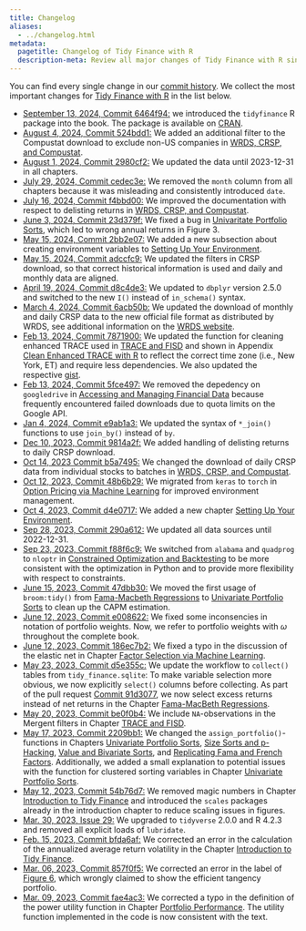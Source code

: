 ```yaml
---
title: Changelog
aliases:
  - ../changelog.html
metadata:
  pagetitle: Changelog of Tidy Finance with R
  description-meta: Review all major changes of Tidy Finance with R since the book publication in 2022. 
---
```


You can find every single change in our [commit history](https://github.com/tidy-finance/website/commits/main). We collect the most important changes for [Tidy Finance with R](index.qmd) in the list below. 

- [September 13, 2024, Commit 6464f94:](https://github.com/tidy-finance/website/commit/6464f94c82174f600389c24cc0d44f6bff5aff2a) we introduced the `tidyfinance` R package into the book. The package is available on [CRAN](https://cran.r-project.org/package=tidyfinance). 
- [August 4, 2024, Commit 524bdd1:](https://github.com/tidy-finance/website/commit/524bdd1561e72814fa0524a09c3b8b78fb4d3030) We added an additional filter to the Compustat download to exclude non-US companies in [WRDS, CRSP, and Compustat](wrds-crsp-and-compustat.qmd). 
- [August 1, 2024, Commit 2980cf2:](https://github.com/tidy-finance/website/commit/2980cf2881986862ee6d5a19f5b9cc43cf4ccfef) We updated the data until 2023-12-31 in all chapters.
- [July 29, 2024, Commit cedec3e:](https://github.com/tidy-finance/website/commit/cedec3efda10360da8a44319a199d73e71832467) We removed the `month` column from all chapters because it was misleading and consistently introduced `date`.
- [July 16, 2024, Commit f4bbd00:](https://github.com/tidy-finance/website/commit/f4bbd00bc2ea87fd263c5535a6cf0b25f292fb1d) We improved the documentation with respect to delisting returns in [WRDS, CRSP, and Compustat](wrds-crsp-and-compustat.qmd). 
- [June 3, 2024, Commit 23d379f:](https://github.com/tidy-finance/website/commit/23d379faa13a05dc9d2bd0a34df583adf408c477) We fixed a bug in [Univaritate Portfolio Sorts](univariate-portfolio-sorts.qmd), which led to wrong annual returns in Figure 3. 
- [May 15, 2024, Commit 2bb2e07:](https://github.com/tidy-finance/website/commit/2bb2e07db91d4c1886d40616fc7cade0df80b67f) We added a new subsection about creating environment variables to [Setting Up Your Environment](setting-up-your-environment.qmd).
- [May 15, 2024, Commit adccfc9:](https://github.com/tidy-finance/website/commit/adccfc93511cfa16f254e13d86a7649b72b996c9) We updated the filters in CRSP download, so that correct historical information is used and daily and monthly data are aligned.
- [April 19, 2024, Commit d8c4de3:](https://github.com/tidy-finance/website/commit/d8c4de3350da8028eb83aab2cfecb1fe13a34f5b) We updated to `dbplyr` version 2.5.0 and switched to the new `I()` instead of `in_schema()` syntax.
- [March 4, 2024, Commit 6acb50b:](https://github.com/tidy-finance/website/commit/6acb50b4d7ee8415be41731bdd65fc88b1bff76b) We updated the download of monthly and daily CRSP data to the new official file format as distributed by WRDS, see additional information on the [WRDS website](https://wrds-www.wharton.upenn.edu/pages/support/manuals-and-overviews/crsp/stocks-and-indices/crsp-stock-and-indexes-version-2/crsp-ciz-faq/). 
- [Feb 13, 2024, Commit 7871900:](https://github.com/tidy-finance/website/commit/78719005211954666662ae2736ee9ecbc9cac02f) We updated the function for cleaning enhanced TRACE used in [TRACE and FISD](trace-and-fisd.qmd) and shown in Appendix [Clean Enhanced TRACE with R](clean-enhanced-trace-with-r.qmd) to reflect the correct time zone (i.e., New York, ET) and require less dependencies. We also updated the respective [gist](https://gist.github.com/patrick-weiss/3a05b3ab281563b2e94858451c2eb3a4).
- [Feb 13, 2024, Commit 5fce497:](https://github.com/tidy-finance/website/commit/5fce497972dfb8498228032f1f2d1ca25b20e93f) We removed the depedency on `googledrive` in [Accessing and Managing Financial Data](accessing-and-managing-financial-data.qmd) because frequently encountered failed downloads due to quota limits on the Google API. 
- [Jan 4, 2024, Commit e9ab1a3:](https://github.com/tidy-finance/website/commit/e9ab1a3f94afae26540d78ecfbc74d49e62f065b) We updated the syntax of `*_join()` functions to use `join_by()` instead of `by`.
- [Dec 10, 2023, Commit 9814a2f:](https://github.com/tidy-finance/website/commit/9814a2f9be1984090c247a88006828a6fc9b606f) We added handling of delisting returns to daily CRSP download. 
- [Oct 14, 2023 Commit b5a7495:](https://github.com/tidy-finance/website/commit/b5a7495259adb6cedc47766e3bfd673c54dba293) We changed the download of daily CRSP data from individual stocks to batches in [WRDS, CRSP, and Compustat](wrds-crsp-and-compustat.qmd).
- [Oct 12, 2023, Commit 48b6b29:](https://github.com/tidy-finance/website/commit/48b6b2964af13c8fc3341f22c06b1dcc7c86d966) We migrated from `keras` to `torch` in [Option Pricing via Machine Learning](option-pricing-via-machine-learning.qmd) for improved environment management.
- [Oct 4, 2023, Commit d4e0717:](https://github.com/tidy-finance/website/commit/d4e071717f1d096c2b1fea9d0f196d025714fea6) We added a new chapter [Setting Up Your Environment](setting-up-your-environment.qmd).
- [Sep 28, 2023, Commit 290a612:](https://github.com/tidy-finance/website/commit/290a61e389e4049d79202966e1243481dfe04dfa) We updated all data sources until 2022-12-31.
- [Sep 23, 2023, Commit f88f6c9:](https://github.com/tidy-finance/website/commit/f88f6c953da0b5a447a295f76cf679a2f5dfa3b6) We switched from `alabama` and `quadprog` to `nloptr` in [Constrained Optimization and Backtesting](constrained-optimization-and-backtesting.qmd) to be more consistent with the optimization in Python and to provide more flexibility with respect to constraints. 
- [June 15, 2023, Commit 47dbb30:](https://github.com/tidy-finance/website/commit/47dbb30efa9615c1d5f7325d75786e584b581cdb) We moved the first usage of `broom:tidy()` from [Fama-Macbeth Regressions](fama-macbeth-regressions.qmd) to [Univariate Portfolio Sorts](univariate-portfolio-sorts.qmd) to clean up the CAPM estimation. 
- [June 12, 2023, Commit e008622:](https://github.com/tidy-finance/website/pull/50/commits/e0086225a35e780b6cc115b905c75576ee40a961) We fixed some inconsencies in notation of portfolio weights. Now, we refer to portfolio weights with $\omega$ throughout the complete book.
- [June 12, 2023, Commit 186ec7b2:](https://github.com/tidy-finance/website/pull/49/commits/186ec7b2c803bfb475fef5c23f9a711a3fb32d1f) We fixed a typo in the discussion of the elastic net in Chapter [Factor Selection via Machine Learning
](factor-selection-via-machine-learning.qmd).
- [May 23, 2023, Commit d5e355c:](https://github.com/tidy-finance/website/commit/d5e355ca6cf117bcc193376124c46ca1b2e9ed1d) We update the workflow to `collect()` tables from `tidy_finance.sqlite`: To make variable selection more obvious, we now explicitly `select()` columns before collecting. As part of the pull request [Commit 91d3077](https://github.com/tidy-finance/website/pull/42/commits/91d3077ee75a3ab71db684001d0562a53031c73c), we now select excess returns instead of net returns in the Chapter [Fama-MacBeth Regressions](fama-macbeth-regressions.qmd).
- [May 20, 2023, Commit be0f0b4:](https://github.com/tidy-finance/website/commit/be0f0b4b156487299369c682a4d47d1d10ec5485) We include `NA`-observations in the Mergent filters in Chapter [TRACE and FISD](trace-and-fisd.qmd).
- [May 17, 2023, Commit 2209bb1:](https://github.com/tidy-finance/website/commit/2209bb133d2080eae52cbbc5ec14e4550ff186d3) We changed the `assign_portfolio()`-functions in Chapters [Univariate Portfolio Sorts](univariate-portfolio-sorts.qmd), [Size Sorts and p-Hacking](size-sorts-and-p-hacking.qmd), [Value and Bivariate Sorts](value-and-bivariate-sorts.qmd), and [Replicating Fama and French Factors](replicating-fama-and-french-factors.qmd). Additionally, we added a small explanation to potential issues with the function for clustered sorting variables in Chapter [Univariate Portfolio Sorts](univariate-portfolio-sorts.qmd).
- [May 12, 2023, Commit 54b76d7:](54b76d7c1977c3759ed8bd641940d17add1a755b) We removed magic numbers in Chapter [Introduction to Tidy Finance](introduction-to-tidy-finance.qmd#the-efficient-frontier) and introduced the `scales` packages already in the introduction chapter to reduce scaling issues in figures. 
- [Mar. 30, 2023, Issue 29:](https://github.com/tidy-finance/website/issues/29) We upgraded to `tidyverse` 2.0.0 and R 4.2.3 and removed all explicit loads of `lubridate`.
- [Feb. 15, 2023, Commit bfda6af: ](https://github.com/tidy-finance/website/commit/bfda6af6169a42f433568e32b7a9cce06cb948ac) We corrected an error in the calculation of the annualized average return volatility in the Chapter [Introduction to Tidy Finance](introduction-to-tidy-finance.qmd#the-efficient-frontier).
- [Mar. 06, 2023, Commit 857f0f5: ](https://github.com/tidy-finance/website/commit/857f0f5893a8e7e4c2b4475e1461ebf3d0abe2d6) We corrected an error in the label of [Figure 6](introduction-to-tidy-finance.qmd#fig-106), which wrongly claimed to show the efficient tangency portfolio.
- [Mar. 09, 2023, Commit fae4ac3: ](https://github.com/tidy-finance/website/commit/fae4ac3fd12797d66a48f43af3d8e84ded694f13) We corrected a typo in the definition of the power utility function in Chapter [Portfolio Performance](parametric-portfolio-policies.qmd#portfolio-performance). The utility function implemented in the code is now consistent with the text. 
